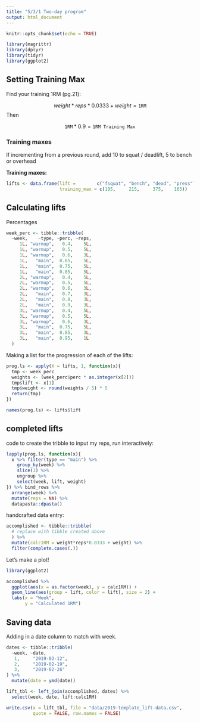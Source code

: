 ```yaml
---
title: "5/3/1 Two-day program"
output: html_document
---
```



```r
knitr::opts_chunk$set(echo = TRUE)

library(magrittr)
library(dplyr)
library(tidyr)
library(ggplot2)
```


## Setting Training Max

Find your training 1RM (pg.21):

$$
weight * reps * 0.0333 + weight = \texttt{1RM}
$$
Then 

$$
\texttt{1RM} * 0.9 = \texttt{1RM Training Max}
$$

### Training maxes

If incrementing from a previous round, add 10 to squat / deadlift, 5 to bench or overhead

**Training maxes:**

```r
lifts <- data.frame(lift =        c("fsquat", "bench", "dead", "press"),
                    training_max = c(195,     215,     375,    165))
```

## Calculating lifts

Percentages

```r
week_perc <- tibble::tribble(
  ~week,    ~type, ~perc, ~reps,
     1L, "warmup",   0.4,    5L,
     1L, "warmup",   0.5,    5L,
     1L, "warmup",   0.6,    3L,
     1L,   "main",  0.65,    5L,
     1L,   "main",  0.75,    5L,
     1L,   "main",  0.85,    5L,
     2L, "warmup",   0.4,    5L,
     2L, "warmup",   0.5,    5L,
     2L, "warmup",   0.6,    3L,
     2L,   "main",   0.7,    3L,
     2L,   "main",   0.8,    3L,
     2L,   "main",   0.9,    3L,
     3L, "warmup",   0.4,    5L,
     3L, "warmup",   0.5,    5L,
     3L, "warmup",   0.6,    3L,
     3L,   "main",  0.75,    5L,
     3L,   "main",  0.85,    3L,
     3L,   "main",  0.95,    1L
  )


```

Making a list for the progression of each of the lifts:

```r
prog.ls <- apply(X = lifts, 1, function(x){
  tmp <- week_perc
  weights <- (week_perc$perc * as.integer(x[2]))
  tmp$lift <- x[1]
  tmp$weight <- round(weights / 5) * 5
  return(tmp)
})

names(prog.ls) <- lifts$lift
```


## completed lifts

code to create the tribble to input my reps, run interactively:

```r
lapply(prog.ls, function(x){
  x %>% filter(type == "main") %>%
    group_by(week) %>% 
    slice(3) %>% 
    ungroup %>% 
    select(week, lift, weight)
}) %>% bind_rows %>% 
  arrange(week) %>% 
  mutate(reps = NA) %>% 
  datapasta::dpasta()
```

handcrafted data entry: 

```r
accomplished <- tibble::tribble(
  # replace with tibble created above                     
  ) %>% 
  mutate(calc1RM = weight*reps*0.0333 + weight) %>% 
  filter(complete.cases(.))

```


Let's make a plot!

```r
library(ggplot2)

accomplished %>% 
  ggplot(aes(x = as.factor(week), y = calc1RM)) + 
  geom_line(aes(group = lift, color = lift), size = 2) +
  labs(x = "Week",
       y = "Calculated 1RM")
```


## Saving data

Adding in a date column to match with week. 

```r
dates <- tibble::tribble(
  ~week, ~date,
   1,     "2019-02-12",
   2,     "2019-02-19",
   3,     "2019-02-26"
) %>%
  mutate(date = ymd(date))
```


```r
lift_tbl <- left_join(accomplished, dates) %>% 
  select(week, date, lift:calc1RM)
```

```r
write.csv(x = lift_tbl, file = "data/2019-template_lift-data.csv",
          quote = FALSE, row.names = FALSE)
```


